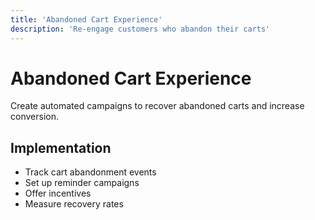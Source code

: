 ```yaml
---
title: 'Abandoned Cart Experience'
description: 'Re-engage customers who abandon their carts'
---
```


# Abandoned Cart Experience

Create automated campaigns to recover abandoned carts and increase conversion.

## Implementation

- Track cart abandonment events
- Set up reminder campaigns
- Offer incentives
- Measure recovery rates

